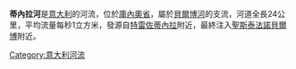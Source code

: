 '''蒂內拉河'''是[[意大利|意大利]]的河流，位於[[庫內奧省|庫內奧省]]，屬於[[貝爾博河|貝爾博河]]的支流，河道全長24公里，平均流量每秒1立方米，發源自[[特雷佐蒂內拉|特雷佐蒂內拉]]附近，最終注入[[聖斯泰法諾貝爾博|聖斯泰法諾貝爾博]]附近。

{{Italy-geo-stub}}
[[Category:意大利河流|Category:意大利河流]]